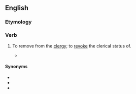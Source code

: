 ==English==

===Etymology===
{{prefix|en|un|frock}}

===Verb===
{{en-verb}}

# {{lb|en|transitive}} To remove from the [[clergy]]; to [[revoke]] the clerical status of.
#* {{RQ:Milton Areo|passage=It is not the '''unfrocking''' of a Priest , the unmitring of a Bishop}}

====Synonyms====
* {{l|en|defrock}}
* {{l|en|disfrock}}
* {{l|en|unpriest}}